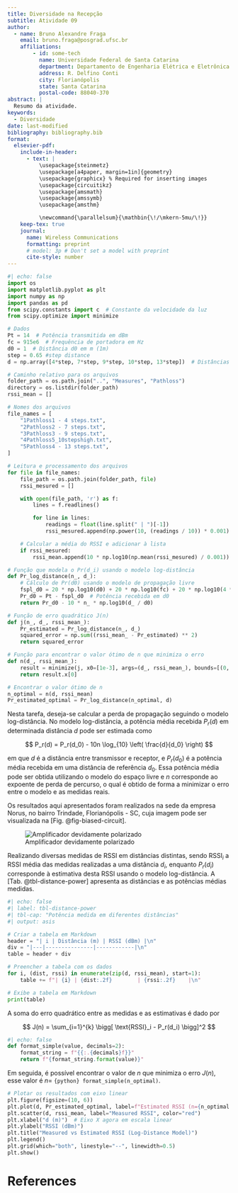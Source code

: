 ```yaml
---
title: Diversidade na Recepção 
subtitle: Atividade 09
author:
  - name: Bruno Alexandre Fraga
    email: bruno.fraga@posgrad.ufsc.br
    affiliations: 
        - id: some-tech
          name: Universidade Federal de Santa Catarina
          department: Departamento de Engenharia Elétrica e Eletrônica
          address: R. Delfino Conti
          city: Florianópolis
          state: Santa Catarina
          postal-code: 88040-370
abstract: |
  Resumo da atividade.
keywords: 
  - Diversidade
date: last-modified
bibliography: bibliography.bib
format:
  elsevier-pdf:
    include-in-header:
      - text: |
          \usepackage{steinmetz}
          \usepackage[a4paper, margin=1in]{geometry}
          \usepackage{graphicx} % Required for inserting images
          \usepackage{circuitikz}
          \usepackage{amsmath}
          \usepackage{amssymb}
          \usepackage{amsthm}

          \newcommand{\parallelsum}{\mathbin{\!/\mkern-5mu/\!}}
    keep-tex: true
    journal:
      name: Wireless Communications 
      formatting: preprint
      # model: 3p # Don't set a model with preprint
      cite-style: number
---
```


```python
#| echo: false
import os
import matplotlib.pyplot as plt
import numpy as np
import pandas as pd
from scipy.constants import c  # Constante da velocidade da luz
from scipy.optimize import minimize

# Dados
Pt = 14  # Potência transmitida em dBm
fc = 915e6  # Frequência de portadora em Hz
d0 = 1  # Distância d0 em m (1m)
step = 0.65 #step distance
d = np.array([4*step, 7*step, 9*step, 10*step, 13*step])  # Distâncias em metros

# Caminho relativo para os arquivos
folder_path = os.path.join("..", "Measures", "Pathloss")
directory = os.listdir(folder_path)
rssi_mean = []

# Nomes dos arquivos
file_names = [
    "1Pathloss1 - 4 steps.txt",
    "2Pathloss2 - 7 steps.txt",
    "3Pathloss3 - 9 steps.txt",
    "4Pathloss5_10stepshigh.txt",
    "5Pathloss4 - 13 steps.txt",
]

# Leitura e processamento dos arquivos
for file in file_names:
    file_path = os.path.join(folder_path, file)
    rssi_mesured = []

    with open(file_path, 'r') as f:
        lines = f.readlines()

        for line in lines:
            readings = float(line.split(" | ")[-1])
            rssi_mesured.append(np.power(10, (readings / 10)) * 0.001)

    # Calcular a média do RSSI e adicionar à lista
    if rssi_mesured:
        rssi_mean.append(10 * np.log10(np.mean(rssi_mesured) / 0.001))

# Função que modela o Pr(d_i) usando o modelo log-distância
def Pr_log_distance(n_, d_):
    # Cálculo de Pr(d0) usando o modelo de propagação livre
    fspl_d0 = 20 * np.log10(d0) + 20 * np.log10(fc) + 20 * np.log10(4 * np.pi / c)
    Pr_d0 = Pt - fspl_d0  # Potência recebida em d0
    return Pr_d0 - 10 * n_ * np.log10(d_ / d0)

# Função de erro quadrático J(n)
def j(n_, d_, rssi_mean_):
    Pr_estimated = Pr_log_distance(n_, d_)
    squared_error = np.sum((rssi_mean_ - Pr_estimated) ** 2)
    return squared_error

# Função para encontrar o valor ótimo de n que minimiza o erro
def n(d_, rssi_mean_):
    result = minimize(j, x0=[1e-3], args=(d_, rssi_mean_), bounds=[(0, None)])
    return result.x[0]

# Encontrar o valor ótimo de n
n_optimal = n(d, rssi_mean)
Pr_estimated_optimal = Pr_log_distance(n_optimal, d)
```


Nesta tarefa, deseja-se calcular a perda de propagação seguindo o modelo log-distância. No modelo log-distância, a potência média recebida $P_r(d)$ em determinada distância $d$ pode ser estimada como

$$
P_r(d) = P_r(d_0) - 10n \log_{10} \left( \frac{d}{d_0} \right)
$$

em que $d$ é a distância entre transmissor e receptor, e $P_r(d_0)$ é a potência média recebida em uma distância de referência $d_0$. Essa potência média pode ser obtida utilizando o modelo do espaço livre e $n$ corresponde ao expoente de perda de percurso, o qual é obtido de forma a minimizar o erro entre o modelo e as medidas reais.

Os resultados aqui apresentados foram realizados na sede da empresa Norus, no bairro Trindade, Florianópolis - SC, cuja imagem pode ser visualizada na [Fig. @fig-biased-circuit].


![Amplificador devidamente polarizado](../images/local.jpeg){width=300, #fig-biased-circuit}

Realizando diversas medidas de RSSI em distâncias distintas, sendo $\text{RSSI}_i$ a RSSI média das medidas realizadas a uma distância $d_i$, enquanto $P_r(d_i)$ corresponde à estimativa desta RSSI usando o modelo log-distância. A [Tab. @tbl-distance-power] apresenta as distâncias e as potências médias medidas.

```python
#| echo: false
#| label: tbl-distance-power
#| tbl-cap: "Potência medida em diferentes distâncias"
#| output: asis

# Criar a tabela em Markdown
header = "| i | Distância (m) | RSSI (dBm) |\n"
div = "|---|---------------|------------|\n"
table = header + div

# Preencher a tabela com os dados
for i, (dist, rssi) in enumerate(zip(d, rssi_mean), start=1):
    table += f"| {i} | {dist:.2f}        | {rssi:.2f}    |\n"

# Exibe a tabela em Markdown
print(table)
```

A soma do erro quadrático entre as medidas e as estimativas é dado por

$$
J(n) = \sum_{i=1}^{k} \bigg[ \text{RSSI}_i - P_r(d_i) \bigg]^2
$$

```python
#| echo: false
def format_simple(value, decimals=2):
    format_string = f"{{:.{decimals}f}}"
    return f"{format_string.format(value)}"
```

Em seguida, é possível encontrar o valor de $n$ que minimiza o erro $J(n)$, esse valor é $n=$ `{python} format_simple(n_optimal)`.

```python
# Plotar os resultados com eixo linear
plt.figure(figsize=(10, 6))
plt.plot(d, Pr_estimated_optimal, label=f"Estimated RSSI (n={n_optimal:.2f})", color="blue")
plt.scatter(d, rssi_mean, label="Measured RSSI", color="red")
plt.xlabel("d (m)")  # Eixo X agora em escala linear
plt.ylabel("RSSI (dBm)")
plt.title("Measured vs Estimated RSSI (Log-Distance Model)")
plt.legend()
plt.grid(which="both", linestyle="--", linewidth=0.5)
plt.show()

```




# References {-}
